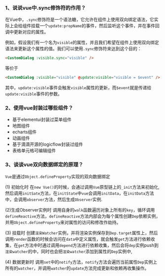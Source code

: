 


### 1、说说vue中.sync修饰符的作用？
在Vue中，`.sync`修饰符是一个语法糖，它允许在组件上使用双向绑定语法，它实际上会给组件挂载一个`update:propName`的事件，然后监听这个事件，并在事件回调中更新对应的属性。

例如，假设我们有一个名为`visible`的属性，并且我们希望在组件上使用双向绑定语法来更新这个属性的值。我们可以使用`.sync`修饰符来达到这个目的：

```html
<CustomDialog :visible.sync="visible" />
```

等价于
```html
<CustomDialog :visible="visible" @update:visible="visible = $event" />
```
其中，`update:visible`事件会触发`visible`属性的更新，而`$event`就是传递给`update:visible`事件的参数。

### 2、使用vue封装过哪些组件？

- 基于elementui封装过菜单组件
- 地图组件
- echarts组件
- 动画组件
- 基于滴滴开源的logicflow封装过组件
- 表格单元格可编辑组件

### 3、谈谈vue双向数据绑定的原理？

`Vue`是通过`Object.defineProperty`实现的双向数据绑定

(1) 初始化时
在`new Vue()`的时候，会通过调用`Vue`原型链上的`_init`方法来初始化, 然后调用`initSate`方法，在`initState`中`vue`会调用`initData`，在`initData`方法中，会调用`observer`方法，然后生成`Observer`实例.

(2)生成Observer实例时
调用自身的`walk`函数遍历对象上所有的`key`，循环调用`defineReactive`方法，`defineReactive`方法内部会为每个属性创建`Dep`依赖实例，并用`Object.defineProperty`来对属性的访问和修改作劫持。

(3) 挂载时
创建`渲染Watcher`实例，并将渲染实例保存到`Dep.target`属性上，然后调用`render`函数的时候会访问在`data`中定义属性，就会触发`get`方法进行依赖收集，在`get`方法中时通过调用`depend`方法进行依赖收集，然后会将`dep`实例push到`渲染watcher`的中，同时也会把`渲染watcher`添加到属性的`Dep`实例中,

(4) 数据更新时
调用`set`中的`notify`方法，`notify`方法会遍历当前属性`Dep`实例上所有的`watcher`，并调用`watcher`的`update`方法完成更新和依赖再收集操作。
